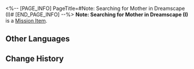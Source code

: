 <%-- [PAGE_INFO]
PageTitle=#Note: Searching for Mother in Dreamscape (I)#
[END_PAGE_INFO] --%>
{{Item Infobox
|id          = 140425
|image       = Item Jarilo-VI Readable.png{{subst:void|<!--$UPLOAD:<<SpriteOutput/ItemFigures/190002.png>-<Item Jarilo-VI Readable.png>-<Item Icons>>-->}}
|type        = Mission Item
|invCategory = Missions
|rarity      = 3
|effect      = 
|description = In the lobby of The Reverie, you encounter a father and daughter who seem to be searching for a long-lost relative in Penacony. Perhaps you will meet them again in Penacony's Dreamscape metropolis.
}}
'''Note: Searching for Mother in Dreamscape (I)''' is a [[Mission Item]].

==Other Languages==
{{Other Languages
|en   = Note: Searching for Mother in Dreamscape (I)
|zhs  = 笔记：梦境寻母记•一
|zht  = 筆記：夢境尋母記•一
|ja   = ノート：夢境での母探し・1
|ko   = 노트: 꿈세계에서 엄마를 찾아•1
|es   = Nota: Buscando a mamá en el paisaje onírico I
|fr   = Note&nbsp;: À la recherche d'une mère dans le Pays des rêves&nbsp;(I)
|ru   = Записка: В поисках матери в Мире грёз I
|th   = บันทึก: การตามหาแม่ในแดนฝัน 1
|vi   = Ghi chú: Tìm Mẹ Trong Mơ - 1
|de   = Notiz: Suche nach der Mutter in der Traumlandschaft (I)
|id   = Catatan: Mencari Ibu di Dunia Mimpi 1
|pt   = Anotação: Procurando por Minha Mãe no Mundonírico (I)
}}

==Change History==
{{Change History|2.0}}